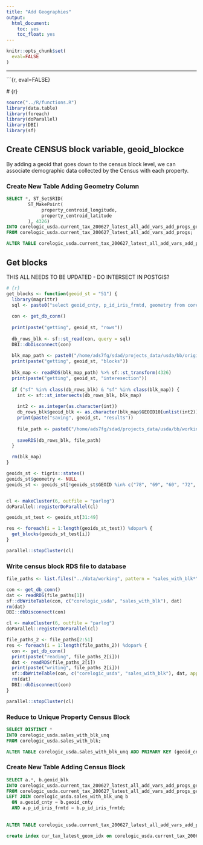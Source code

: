 ```yaml
---
title: "Add Geographies"
output: 
  html_document:
    toc: yes
    toc_float: yes
---
```


```r
knitr::opts_chunk$set(
  eval=FALSE
)
```

------------------------------------------------------------------------

\`\`\`{r, eval=FALSE}

\# {r}

```r
source("../R/functions.R")
library(data.table)
library(foreach)
library(doParallel)
library(DBI)
library(sf)
```

## Create CENSUS block variable, geoid_blockce

By adding a geoid that goes down to the census block level, we can associate demographic data collected by the Census with each property.

### Create New Table Adding Geometry Column

```sql
SELECT *, ST_SetSRID(
        ST_MakePoint(
             property_centroid_longitude,
             property_centroid_latitude
        ), 4326)
INTO corelogic_usda.current_tax_200627_latest_all_add_vars_add_progs_geom
FROM corelogic_usda.current_tax_200627_latest_all_add_vars_add_progs;

ALTER TABLE corelogic_usda.current_tax_200627_latest_all_add_vars_add_progs_geom ADD PRIMARY KEY (geoid_cnty, p_id_iris_frmtd);
```

## Get blocks

THIS ALL NEEDS TO BE UPDATED - DO INTERSECT IN POSTGIS?

```r
# {r}
get_blocks <- function(geoid_st = "51") { 
  library(magrittr)
  sql <- paste0("select geoid_cnty, p_id_iris_frmtd, geometry from corelogic_usda.current_tax_200627_latest_all_add_vars_add_progs_geom where property_centroid_longitude IS NOT NULL AND geoid_cnty LIKE '", geoid_st,"%'") 
  
  con <- get_db_conn() 
  
  print(paste("getting", geoid_st, "rows")) 
  
  db_rows_blk <- sf::st_read(con, query = sql) 
  DBI::dbDisconnect(con) 
  
  blk_map_path <- paste0("/home/ads7fg/sdad/projects_data/usda/bb/original/censusblocks/blocks_TIGER2018_sf_RDS/tl_2018_", geoid_st, "_tabblock10.RDS") 
  print(paste("getting", geoid_st, "blocks")) 
  
  blk_map <- readRDS(blk_map_path) %>% sf::st_transform(4326) 
  print(paste("getting", geoid_st, "interesection")) 
  
  if ("sf" %in% class(db_rows_blk) & "sf" %in% class(blk_map)) {
    int <- sf::st_intersects(db_rows_blk, blk_map) 
     
    int2 <- as.integer(as.character(int)) 
    db_rows_blk$geoid_blk <- as.character(blk_map$GEOID10[unlist(int2)]) 
    print(paste("saving", geoid_st, "results")) 
    
    file_path <- paste0("/home/ads7fg/sdad/projects_data/usda/bb/working/sales_with_blk_", geoid_st, ".RDS") 
    
    saveRDS(db_rows_blk, file_path)
  }

  rm(blk_map) 
}


```

```r

geoids_st <- tigris::states() 
geoids_st$geometry <- NULL 
geoids_st <- geoids_st[!geoids_st$GEOID %in% c("78", "69", "60", "72", "12", "51", "54"), c("GEOID")]


cl <- makeCluster(6, outfile = "parlog") 
doParallel::registerDoParallel(cl)

geoids_st_test <- geoids_st[31:49] 

res <- foreach(i = 1:length(geoids_st_test)) %dopar% { 
  get_blocks(geoids_st_test[i]) 
}

parallel::stopCluster(cl)
```

### Write census block RDS file to database

```r
file_paths <- list.files("../data/working", pattern = "sales_with_blk*", full.names = TRUE) 

con <- get_db_conn() 
dat <- readRDS(file_paths[1]) 
sf::dbWriteTable(con, c("corelogic_usda", "sales_with_blk"), dat) 
rm(dat) 
DBI::dbDisconnect(con)

cl <- makeCluster(6, outfile = "parlog") 
doParallel::registerDoParallel(cl)

file_paths_2 <- file_paths[2:51] 
res <- foreach(i = 1:length(file_paths_2)) %dopar% { 
  con <- get_db_conn() 
  print(paste("reading", file_paths_2[i])) 
  dat <- readRDS(file_paths_2[i]) 
  print(paste("writing", file_paths_2[i])) 
  sf::dbWriteTable(con, c("corelogic_usda", "sales_with_blk"), dat, append = TRUE) 
  rm(dat) 
  DBI::dbDisconnect(con) 
}

parallel::stopCluster(cl)
```

### Reduce to Unique Property Census Block

```sql
SELECT DISTINCT * 
INTO corelogic_usda.sales_with_blk_unq
FROM corelogic_usda.sales_with_blk;

ALTER TABLE corelogic_usda.sales_with_blk_unq ADD PRIMARY KEY (geoid_cnty, p_id_iris_frmtd);
```

### Create New Table Adding Census Block

```sql
SELECT a.*, b.geoid_blk
INTO corelogic_usda.current_tax_200627_latest_all_add_vars_add_progs_geom_blk
FROM corelogic_usda.current_tax_200627_latest_all_add_vars_add_progs_geom a
LEFT JOIN corelogic_usda.sales_with_blk_unq b
  ON a.geoid_cnty = b.geoid_cnty
  AND a.p_id_iris_frmtd = b.p_id_iris_frmtd;
  
  
ALTER TABLE corelogic_usda.current_tax_200627_latest_all_add_vars_add_progs_geom_blk ADD PRIMARY KEY (geoid_cnty, p_id_iris_frmtd);

create index cur_tax_latest_geom_idx on corelogic_usda.current_tax_200627_latest_all_add_vars_add_progs_geom_blk using GIST (geometry);
```
